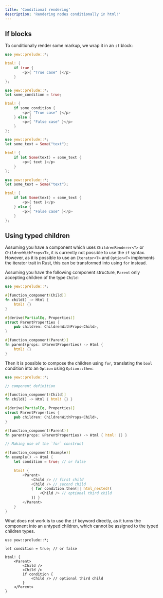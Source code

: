 ```yaml
---
title: 'Conditional rendering'
description: 'Rendering nodes conditionally in html!'
---
```



## If blocks

To conditionally render some markup, we wrap it in an `if` block:

<Tabs>
  <TabItem value="if" label="if">

```rust
use yew::prelude::*;

html! {
    if true {
        <p>{ "True case" }</p>
    }
};
```

  </TabItem>
  <TabItem value="if - else" label="if - else">

```rust
use yew::prelude::*;
let some_condition = true;

html! {
    if some_condition {
        <p>{ "True case" }</p>
    } else {
        <p>{ "False case" }</p>
    }
};
```

  </TabItem>
  <TabItem value="if let" label="if let">

```rust
use yew::prelude::*;
let some_text = Some("text");

html! {
    if let Some(text) = some_text {
        <p>{ text }</p>
    }
};
```

  </TabItem>
  <TabItem value="if let else" label="if let else">

```rust
use yew::prelude::*;
let some_text = Some("text");

html! {
    if let Some(text) = some_text {
        <p>{ text }</p>
    } else {
        <p>{ "False case" }</p>
    }
};
```

  </TabItem>
</Tabs>

## Using typed children

Assuming you have a component which uses `ChildrenRenderer<T>` or `ChildrenWithProps<T>`, it is currently not possible
to use the `if` syntax. However, as it is possible to use an `Iterator<T>` and `Option<T>` implements the iterator trait
in Rust, this can be transformed into using `for` instead.

Assuming you have the following component structure, `Parent` only accepting children of the type `Child`:

```rust
use yew::prelude::*;

#[function_component(Child)]
fn child() -> Html {
    html! {}
}

#[derive(PartialEq, Properties)]
struct ParentProperties {
    pub children: ChildrenWithProps<Child>,
}

#[function_component(Parent)]
fn parent(props: &ParentProperties) -> Html {
    html! {}
}
```

Then it is possible to compose the children using `for`, translating the `bool` condition into an `Option` using
`Option::then`:

<Tabs>
  <TabItem value="typed-children-valid" label="Using for">

```rust
use yew::prelude::*;

// component definition

#[function_component(Child)]
fn child() -> Html { html! {} }

#[derive(PartialEq, Properties)]
struct ParentProperties {
    pub children: ChildrenWithProps<Child>,
}

#[function_component(Parent)]
fn parent(props: &ParentProperties) -> Html { html! {} }

// Making use of the `for` construct

#[function_component(Example)]
fn example() -> Html {
    let condition = true; // or false

    html! {
        <Parent>
            <Child /> // first child
            <Child /> // second child
            { for condition.then(|| html_nested!(
                <Child /> // optional third child
            )) }
        </Parent>
    }
}
```

  </TabItem>

  <TabItem value="typed-children-invalid" label="Invalid">

What does not work is to use the `if` keyword directly, as it turns the component into an untyped children, which
cannot be assigned to the typed children types.

```rust, compile_fail
use yew::prelude::*;

let condition = true; // or false

html! {
    <Parent>
        <Child />
        <Child />
        if condition {
            <Child /> // optional third child
        }
    </Parent>
}
```

  </TabItem>
</Tabs>
